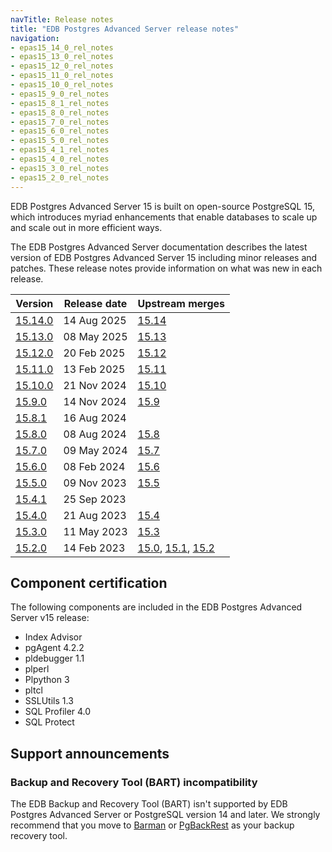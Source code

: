 ```yaml
---
navTitle: Release notes
title: "EDB Postgres Advanced Server release notes"
navigation:
- epas15_14_0_rel_notes
- epas15_13_0_rel_notes
- epas15_12_0_rel_notes
- epas15_11_0_rel_notes
- epas15_10_0_rel_notes
- epas15_9_0_rel_notes
- epas15_8_1_rel_notes
- epas15_8_0_rel_notes
- epas15_7_0_rel_notes
- epas15_6_0_rel_notes
- epas15_5_0_rel_notes
- epas15_4_1_rel_notes
- epas15_4_0_rel_notes
- epas15_3_0_rel_notes
- epas15_2_0_rel_notes
---
```


EDB Postgres Advanced Server 15 is built on open-source PostgreSQL 15, which introduces myriad enhancements that enable databases to scale up and scale out in more efficient ways. 

The EDB Postgres Advanced Server documentation describes the latest version of EDB Postgres Advanced Server 15 including minor releases and patches. These release notes provide information on what was new in each release. 

| Version                          | Release date | Upstream merges                                                                                                                                                     |
|----------------------------------|--------------|---------------------------------------------------------------------------------------------------------------------------------------------------------------------|
| [15.14.0](epas15_14_0_rel_notes) | 14 Aug 2025  | [15.14](https://www.postgresql.org/docs/release/15.14/)                                                                                                             |
| [15.13.0](epas15_13_0_rel_notes) | 08 May 2025  | [15.13](https://www.postgresql.org/docs/release/15.13/)                                                                                                             |
| [15.12.0](epas15_12_0_rel_notes) | 20 Feb 2025  | [15.12](https://www.postgresql.org/docs/release/15.12/)                                                                                                             |
| [15.11.0](epas15_11_0_rel_notes) | 13 Feb 2025  | [15.11](https://www.postgresql.org/docs/release/15.11/)                                                                                                             |
| [15.10.0](epas15_10_0_rel_notes) | 21 Nov 2024  | [15.10](https://www.postgresql.org/docs/release/15.10/)                                                                                                             |
| [15.9.0](epas15_9_0_rel_notes)   | 14 Nov 2024  | [15.9](https://www.postgresql.org/docs/release/15.9/)                                                                                                               |
| [15.8.1](epas15_8_1_rel_notes)   | 16 Aug 2024  |                                                                                                                                                                     |
| [15.8.0](epas15_8_0_rel_notes)   | 08 Aug 2024  | [15.8](https://www.postgresql.org/docs/release/15.8/)                                                                                                               |
| [15.7.0](epas15_7_0_rel_notes)   | 09 May 2024  | [15.7](https://www.postgresql.org/docs/release/15.7/)                                                                                                               |
| [15.6.0](epas15_6_0_rel_notes)   | 08 Feb 2024  | [15.6](https://www.postgresql.org/docs/release/15.6/)                                                                                                               |
| [15.5.0](epas15_5_0_rel_notes)   | 09 Nov 2023  | [15.5](https://www.postgresql.org/docs/release/15.5/)                                                                                                               |
| [15.4.1](epas15_4_1_rel_notes)   | 25 Sep 2023  |                                                                                                                                                                     |
| [15.4.0](epas15_4_0_rel_notes)   | 21 Aug 2023  | [15.4](https://www.postgresql.org/docs/release/15.4/)                                                                                                               |
| [15.3.0](epas15_3_0_rel_notes)   | 11 May 2023  | [15.3](https://www.postgresql.org/docs/release/15.3/)                                                                                                               |
| [15.2.0](epas15_2_0_rel_notes)   | 14 Feb 2023  | [15.0](https://www.postgresql.org/docs/release/15.0/), [15.1](https://www.postgresql.org/docs/release/15.1/), [15.2](https://www.postgresql.org/docs/release/15.2/) |


## Component certification

The following components are included in the EDB Postgres Advanced Server v15 release:

-   Index Advisor
-   pgAgent 4.2.2
-   pldebugger 1.1
-   plperl
-   Plpython 3
-   pltcl
-   SSLUtils 1.3
-   SQL Profiler 4.0
-   SQL Protect

## Support announcements

### Backup and Recovery Tool (BART) incompatibility

The EDB Backup and Recovery Tool (BART) isn't supported by EDB Postgres Advanced Server or PostgreSQL version 14 and later. We strongly recommend that you move to [Barman](/supported-open-source/barman/) or [PgBackRest](/supported-open-source/pgbackrest/) as your backup recovery tool.
